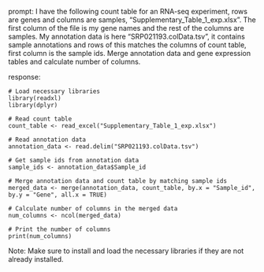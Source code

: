 prompt:
I have the following count table for an RNA-seq experiment, rows are genes and columns are samples, "Supplementary_Table_1_exp.xlsx". The first column of the file is my gene names and the rest of the columns are samples. My annotation data is here  "SRP021193.colData.tsv", it contains sample annotations and rows of this matches the columns of count table, first column is the sample ids. Merge annotation data and gene expression tables and calculate number of columns.

response:
```
# Load necessary libraries
library(readxl)
library(dplyr)

# Read count table
count_table <- read_excel("Supplementary_Table_1_exp.xlsx")

# Read annotation data
annotation_data <- read.delim("SRP021193.colData.tsv")

# Get sample ids from annotation data
sample_ids <- annotation_data$Sample_id

# Merge annotation data and count table by matching sample ids
merged_data <- merge(annotation_data, count_table, by.x = "Sample_id", by.y = "Gene", all.x = TRUE)

# Calculate number of columns in the merged data
num_columns <- ncol(merged_data)

# Print the number of columns
print(num_columns)
```
Note: Make sure to install and load the necessary libraries if they are not already installed.
